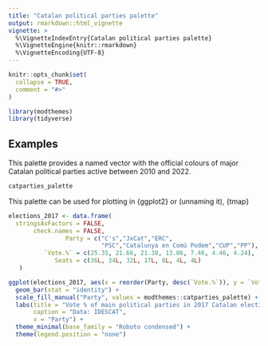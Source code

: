 ```yaml
---
title: "Catalan political parties palette"
output: rmarkdown::html_vignette
vignette: >
  %\VignetteIndexEntry{Catalan political parties palette}
  %\VignetteEngine{knitr::rmarkdown}
  %\VignetteEncoding{UTF-8}
---
```


```r
knitr::opts_chunk$set(
  collapse = TRUE,
  comment = "#>"
)
```

```r
library(modthemes)
library(tidyverse)
```


## Examples

This palette provides a named vector with the official colours of major Catalan political parties active between 2010 and 2022.


```r
catparties_palette
```


This palette can be used for plotting in {ggplot2} or (unnaming it), {tmap}


```r

elections_2017 <- data.frame(
  stringsAsFactors = FALSE,
       check.names = FALSE,
                Party = c("C's","JxCat","ERC",
                          "PSC","Catalunya en Comú Podem","CUP","PP"),
          `Vote.%` = c(25.35, 21.66, 21.38, 13.86, 7.46, 4.46, 4.24),
             Seats = c(36L, 34L, 32L, 17L, 8L, 4L, 4L)
   )

ggplot(elections_2017, aes(x = reorder(Party, desc(`Vote.%`)), y = `Vote.%`, fill = Party)) + 
  geom_bar(stat = "identity") + 
  scale_fill_manual("Party", values = modthemes::catparties_palette) +
  labs(title = "Vote % of main political parties in 2017 Catalan elections",
       caption = "Data: IDESCAT",
       x = "Party") + 
  theme_minimal(base_family = "Roboto condensed") + 
  theme(legend.position = "none")
```
